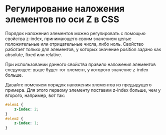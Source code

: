 # Регулирование наложения элементов по оси Z в CSS

Порядок наложения элементов можно регулировать с помощью свойства z-index, принимающего своим значением целые положительные или отрицательные числа, либо ноль. Свойство работает только для элементов, у которых значение position задано как absolute, fixed или relative.

При использовании данного свойства правило наложения элементов следующее: выше будет тот элемент, у которого значение z-index больше.

Давайте поменяем порядок наложения элементов из предыдущего примера. Для этого первому элементу поставим z-index больше, чем у второго, например, вот так:

```css showLineNumbers copy
#elem1 {
	z-index: 2;
}
#elem2 {
	z-index: 1;
}
```

